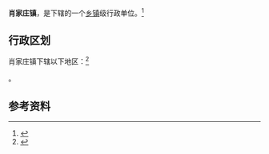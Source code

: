 {{中国乡级行政区|14/11/82/103/000}}

'''肖家庄镇'''，是{{PRC admin/fullname|14/11/82/103/000|3}}下辖的一个[[乡镇|乡镇]]级行政单位。<ref>{{PRC admin/ref sgc|{{PRC admin/parent|14/11/82/103/000}}}}</ref>

== 行政区划 ==

肖家庄镇下辖以下地区：<ref>{{PRC admin/ref sgc|14/11/82/103/000}}</ref>

{{PRC admin/children|14/11/82/103/000}}。

== 参考资料 ==

{{reflist}}

{{行政区划小作品}}
{{PRC admin/navcat|14/11/82/103/000}}